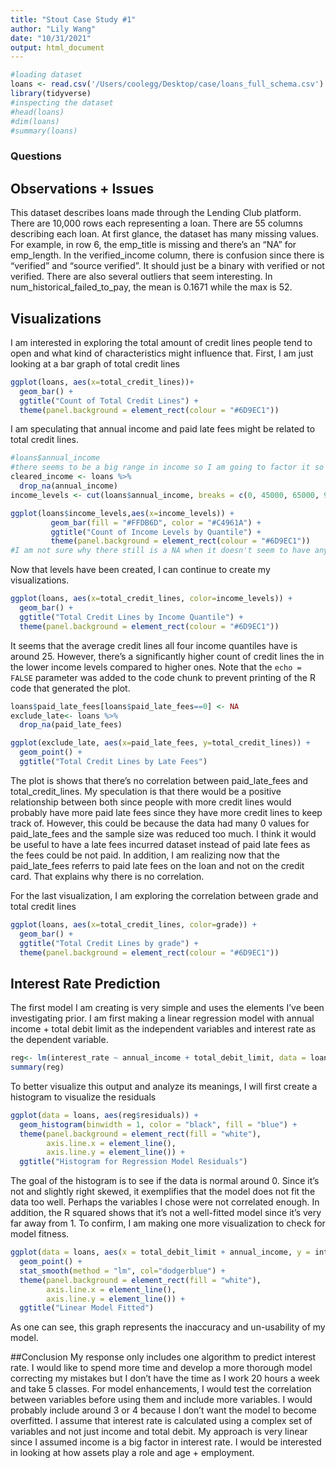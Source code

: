 ```yaml
---
title: "Stout Case Study #1"
author: "Lily Wang"
date: "10/31/2021"
output: html_document
---
```


```r
#loading dataset
loans <- read.csv('/Users/coolegg/Desktop/case/loans_full_schema.csv')
library(tidyverse)
#inspecting the dataset
#head(loans)
#dim(loans)
#summary(loans)
```

### Questions
## Observations + Issues
This dataset describes loans made through the Lending Club platform. There are 10,000 rows each representing a loan. There are 55 columns describing each loan. At first glance, the dataset has many missing values. For example, in row 6, the emp_title is missing and there's an "NA" for emp_length. In the verified_income column, there is confusion since there is "verified" and "source verified". It should just be a binary with verified or not verified. There are also several outliers that seem interesting. In num_historical_failed_to_pay, the mean is 0.1671 while the max is 52.


## Visualizations
I am interested in exploring the total amount of credit lines people tend to open and what kind of characteristics might influence that. First, I am just looking at a bar graph of total credit lines
```r
ggplot(loans, aes(x=total_credit_lines))+
  geom_bar() +
  ggtitle("Count of Total Credit Lines") +
  theme(panel.background = element_rect(colour = "#6D9EC1"))
```

I am speculating that annual income and paid late fees might be related to total credit lines. 

```r
#loans$annual_income
#there seems to be a big range in income so I am going to factor it so the graph can be easier to read
cleared_income <- loans %>%
  drop_na(annual_income)
income_levels <- cut(loans$annual_income, breaks = c(0, 45000, 65000, 95000, 2300000),labels = c("1st", "2nd", "3rd", "4th"))
```

```r
ggplot(loans$income_levels,aes(x=income_levels)) +
         geom_bar(fill = "#FFDB6D", color = "#C4961A") + 
         ggtitle("Count of Income Levels by Quantile") + 
         theme(panel.background = element_rect(colour = "#6D9EC1"))
#I am not sure why there still is a NA when it doesn't seem to have any in the data. If I had more time I would explore this further. 
```

Now that levels have been created, I can continue to create my visualizations. 

```r
ggplot(loans, aes(x=total_credit_lines, color=income_levels)) +
  geom_bar() + 
  ggtitle("Total Credit Lines by Income Quantile") +
  theme(panel.background = element_rect(colour = "#6D9EC1"))
```
It seems that the average credit lines all four income quantiles have is around 25. However, there's a significantly higher count of credit lines the in the lower income levels compared to higher ones. 
Note that the `echo = FALSE` parameter was added to the code chunk to prevent printing of the R code that generated the plot.

```r
loans$paid_late_fees[loans$paid_late_fees==0] <- NA
exclude_late<- loans %>%
  drop_na(paid_late_fees)
```

```r
ggplot(exclude_late, aes(x=paid_late_fees, y=total_credit_lines)) +
  geom_point() + 
  ggtitle("Total Credit Lines by Late Fees")
```
The plot is shows that there's no correlation between paid_late_fees and total_credit_lines. My speculation is that there would be a positive relationship between both since people with more credit lines would probably have more paid late fees since they have more credit lines to keep track of. However, this could be because the data had many 0 values for paid_late_fees and the sample size was reduced too much. I think it would be useful to have a late fees incurred dataset instead of paid late fees as the fees could be not paid. In addition, I am realizing now that the paid_late_fees referrs to paid late fees on the loan and not on the credit card. That explains why there is no correlation. 

For the last visualization, I am exploring the correlation between grade and total credit lines

```r
ggplot(loans, aes(x=total_credit_lines, color=grade)) +
  geom_bar() + 
  ggtitle("Total Credit Lines by grade") +
  theme(panel.background = element_rect(colour = "#6D9EC1"))
```

## Interest Rate Prediction

The first model I am creating is very simple and uses the elements I've been investigating prior. I am first making a linear regression model with annual income + total debit limit as the independent variables and interest rate as the dependent variable. 
```r
reg<- lm(interest_rate ~ annual_income + total_debit_limit, data = loans)
summary(reg)
```
To better visualize this output and analyze its meanings, I will first create a histogram to visualize the residuals 

```r
ggplot(data = loans, aes(reg$residuals)) +
  geom_histogram(binwidth = 1, color = "black", fill = "blue") +
  theme(panel.background = element_rect(fill = "white"),
        axis.line.x = element_line(),
        axis.line.y = element_line()) +
  ggtitle("Histogram for Regression Model Residuals")
```
The goal of the histogram is to see if the data is normal around 0. Since it's not and slightly right skewed, it exemplifies that the model does not fit the data too well. Perhaps the variables I chose were not correlated enough. In addition, the R squared shows that it's not a well-fitted model since it's very far away from 1. To confirm, I am making one more visualization to check for model fitness. 

```r
ggplot(data = loans, aes(x = total_debit_limit + annual_income, y = interest_rate)) +
  geom_point() +
  stat_smooth(method = "lm", col="dodgerblue") +
  theme(panel.background = element_rect(fill = "white"),
        axis.line.x = element_line(),
        axis.line.y = element_line()) +
  ggtitle("Linear Model Fitted")
```

As one can see, this graph represents the inaccuracy and un-usability of my model. 

##Conclusion
My response only includes one algorithm to predict interest rate. I would like to spend more time and develop a more thorough model correcting my mistakes but I don't have the time as I work 20 hours a week and take 5 classes. 
For model enhancements, I would test the correlation between variables before using them and include more variables. I would probably include around 3 or 4 because I don't want the model to become overfitted. 
I assume that interest rate is calculated using a complex set of variables and not just income and total debit. My approach is very linear since I assumed income is a big factor in interest rate. I would be interested in looking at how assets play a role and age + employment. 